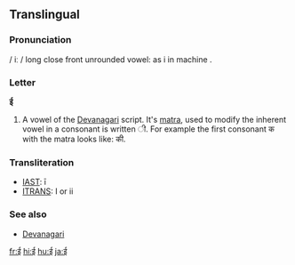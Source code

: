 ==Translingual==

===Pronunciation===
/ iː /  long close front unrounded vowel: as i in machine .

===Letter===
'''ई'''

# A vowel of the [[Devanagari]] script.  It's [[matra]], used to modify the inherent vowel in a consonant is written &#x0940;.  For example the first consonant क with the matra looks like: की.

===Transliteration===
*[[w:IAST|IAST]]: ī
*[[w:ITRANS|ITRANS]]: I or ii

===See also===
*[[w:Devanagari|Devanagari]]

[[fr:ई]]
[[hi:ई]]
[[hu:ई]]
[[ja:ई]]
